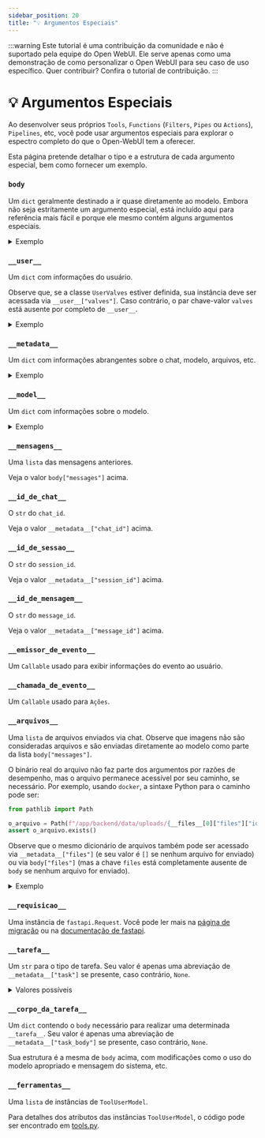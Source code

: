```yaml
---
sidebar_position: 20
title: "💡 Argumentos Especiais"
---
```


:::warning
Este tutorial é uma contribuição da comunidade e não é suportado pela equipe do Open WebUI. Ele serve apenas como uma demonstração de como personalizar o Open WebUI para seu caso de uso específico. Quer contribuir? Confira o tutorial de contribuição.
:::

# 💡 Argumentos Especiais

Ao desenvolver seus próprios `Tools`, `Functions` (`Filters`, `Pipes` ou `Actions`), `Pipelines`, etc, você pode usar argumentos especiais para explorar o espectro completo do que o Open-WebUI tem a oferecer.

Esta página pretende detalhar o tipo e a estrutura de cada argumento especial, bem como fornecer um exemplo.

### `body`

Um `dict` geralmente destinado a ir quase diretamente ao modelo. Embora não seja estritamente um argumento especial, está incluído aqui para referência mais fácil e porque ele mesmo contém alguns argumentos especiais.

<details>
<summary>Exemplo</summary>

```json

{
  "stream": true,
  "model": "meu-modelo-incrível",
  # string em minúsculas com palavras separadas por hífen: este é o ID do modelo
  "messages": [
    {
      "role": "user",
      "content": [
        {
          "type": "text",
          "text": "O que há nesta imagem?"
        },
        {
          "type": "image_url",
          "image_url": {
            "url": "data:image/png;base64,iVBORw0KGgoAAAANSUhEUgAAAdYAAAGcCAYAAABk2YF[REDACTED]"
            # Imagens são passadas como dados codificados em base64
          }
        }
      ]
    },
    {
      "role": "assistant",
      "content": "A imagem parece ser [REDACTED]"
    },
  ],
  "features": {
    "image_generation": false,
    "code_interpreter": false,
    "web_search": false
  },
  "stream_options": {
    "include_usage": true
  },
  "metadata": "[O mesmo dict de __metadata__]",
  "files": "[A mesma lista que __files__]"
}


```

</details>

### `__user__`

Um `dict` com informações do usuário.

Observe que, se a classe `UserValves` estiver definida, sua instância deve ser acessada via `__user__["valves"]`. Caso contrário, o par chave-valor `valves` está ausente por completo de `__user__`.

<details>
<summary>Exemplo</summary>

```json
{
  "id": "xxxxxxxx-xxxx-xxxx-xxxx-xxxxxxxxxxxx",
  "email": "cheesy_dude@openwebui.com",
  "name": "Patrick",
  "role": "user",
  # função pode ser `user` ou `admin`
  "valves": "[a instância de UserValve]"
}
```

</details>

### `__metadata__`

Um `dict` com informações abrangentes sobre o chat, modelo, arquivos, etc.

<details>
<summary>Exemplo</summary>

```json
{
  "user_id": "xxxxxxxx-xxxx-xxxx-xxxx-xxxxxxxxxxxx",
  "chat_id": "xxxxxxxx-xxxx-xxxx-xxxx-xxxxxxxxxxxx",
  "message_id": "xxxxxxxx-xxxx-xxxx-xxxx-xxxxxxxxxxxx",
  "session_id": "xxxxxxxxxxxxxxxxxxxx",
  "tool_ids": null,
  # tool_ids é uma lista de strings.
  "tool_servers": [],
  "files": "[Igual ao body[files]]",
  # Se nenhum arquivo for fornecido, a chave de arquivos existe em __metadata__ e seu valor é []
  "features": {
    "image_generation": false,
    "code_interpreter": false,
    "web_search": false
  },
  "variables": {
    "{{USER_NAME}}": "cheesy_username",
    "{{USER_LOCATION}}": "Desconhecido",
    "{{CURRENT_DATETIME}}": "2025-02-02 XX:XX:XX",
    "{{CURRENT_DATE}}": "2025-02-02",
    "{{CURRENT_TIME}}": "XX:XX:XX",
    "{{CURRENT_WEEKDAY}}": "Segunda-feira",
    "{{CURRENT_TIMEZONE}}": "Europa/Berlim",
    "{{USER_LANGUAGE}}": "pt-BR"
  },
  "model": "[O mesmo dict de __model__]",
  "direct": false,
  "function_calling": "native",
  "type": "resposta_do_usuario",
  "interface": "open-webui"
}

```

</details>

### `__model__`

Um `dict` com informações sobre o modelo.

<details>
<summary>Exemplo</summary>

```json
{
  "id": "meu-modelo-incrível",
  "name": "Meu Modelo Incrível",
  "object": "model",
  "created": 1746000000,
  "owned_by": "openai",
  # pode ser openai ou ollama
  "info": {
      "id": "meu-modelo-incrível",
      "user_id": "xxxxxxxx-xxxx-xxxx-xxxx-xxxxxxxxxxxx",
      "base_model_id": "gpt-4o",
      # este é o nome do modelo que o endpoint do modelo fornece
      "name": "Meu Modelo Incrível",
      "params": {
      "system": "Você é meu melhor assistente. Você responde [REDACTED]",
      "function_calling": "native"
      # opções personalizadas aparecem aqui, por exemplo "Top K"
      },
      "meta": {
      "profile_image_url": "/static/favicon.png",
      "description": "Descrição do meu-modelo-incrível",
      "capabilities": {
          "vision": true,
          "usage": true,
          "citations": true
      },
      "position": 17,
      "tags": [
          {
          "name": "para_amigos"
          },
          {
          "name": "visão_habilitada"
          }
      ],
      "suggestion_prompts": null
          "name": "vision_enabled"
      }
  ]
}

```

</details>

### `__mensagens__`

Uma `lista` das mensagens anteriores.

Veja o valor `body["messages"]` acima.


### `__id_de_chat__`

O `str` do `chat_id`.

Veja o valor `__metadata__["chat_id"]` acima.

### `__id_de_sessao__`

O `str` do `session_id`.

Veja o valor `__metadata__["session_id"]` acima.

### `__id_de_mensagem__`

O `str` do `message_id`.

Veja o valor `__metadata__["message_id"]` acima.

### `__emissor_de_evento__`

Um `Callable` usado para exibir informações do evento ao usuário.

### `__chamada_de_evento__`

Um `Callable` usado para `Ações`.

### `__arquivos__`

Uma `lista` de arquivos enviados via chat. Observe que imagens não são consideradas arquivos e são enviadas diretamente ao modelo como parte da lista `body["messages"]`.

O binário real do arquivo não faz parte dos argumentos por razões de desempenho, mas o arquivo permanece acessível por seu caminho, se necessário. Por exemplo, usando `docker`, a sintaxe Python para o caminho pode ser:

```python
from pathlib import Path

o_arquivo = Path(f"/app/backend/data/uploads/{__files__[0]["files"]["id"]}_{__files__[0]["files"]["filename"]}")
assert o_arquivo.exists()
```

Observe que o mesmo dicionário de arquivos também pode ser acessado via `__metadata__["files"]` (e seu valor é `[]` se nenhum arquivo for enviado) ou via `body["files"]` (mas a chave `files` está completamente ausente de `body` se nenhum arquivo for enviado).

<details>
<summary>Exemplo</summary>

```json

[
  {
    "type": "file",
    "file": {
      "id": "xxxxxxxx-xxxx-xxxx-xxxx-xxxxxxxxxxxx",
      "filename": "Napoleão - Wikipedia.pdf",
      "user_id": "xxxxxxxx-xxxx-xxxx-xxxx-xxxxxxxxxxxx",
      "hash": "xxxxxxxxxxxxxxxxxxxxxxxxxxxxxxxxxxxxxxxxxxxxxxxxxxxxxxxxxxxxxxxx",
      "data": {
        "content": "Napoleão - Wikipedia\n\n\nNapoleão I\n\nO Imperador Napoleão em Seu Estudo nos\nTuileries, 1812\n\nImperador dos Franceses\n\n1º reinado 18 de maio de 1804 – 6 de abril de 1814\n\nSucessor Luís XVIII[a]\n\n2º reinado 20 de março de 1815 - 22 de junho de 1815\n\nSucessor Luís XVIII[a]\n\nPrimeiro Cônsul da República Francesa\n\nNo cargo\n13 de dezembro de 1799 - 18 de maio de 1804\n\nNascido Napoleone Buonaparte\n15 de agosto de 1769\nAjaccio, Córsega, Reino da\nFrança\n\nFalecido 5 de maio de 1821 (idade 51)\nLongwood, Santa Helena\n\nEnterro 15 de dezembro de 1840\nLes Invalides, Paris\n\nNapoleão\nNapoleão Bonaparte[b] (nascido Napoleone\nBuonaparte;[1][c] 15 de agosto de 1769 - 5 de maio de 1821), mais tarde\nconhecido [REDACTED]",
        # O valor do conteúdo é a saída do analisador de documentos, o exemplo acima é com Tika como analisador de documentos
      },
      "meta": {
        "name": "Napoleão - Wikipedia.pdf",
        "content_type": "application/pdf",
        "size": 10486578,
        # em bytes, aqui cerca de 10Mb
        "data": {},
        "collection_name": "file-96xxxxxx-xxxx-xxxx-xxxx-xxxxxxxxxxxx"
        # sempre começa com file
      },
      "created_at": 1740000000,
      "updated_at": 1740000000
    },
    "id": "xxxxxxxx-xxxx-xxxx-xxxx-xxxxxxxxxxxx",
    "url": "/api/v1/files/xxxxxxxx-xxxx-xxxx-xxxx-xxxxxxxxxxxx",
    "name": "Napoleão - Wikipedia.pdf",
    "collection_name": "file-96xxxxxx-xxxx-xxxx-xxxx-xxxxxxxxxxxx"
    "status": "uploaded",
    "size": 10486578,
    "error": "",
    "itemId": "xxxxxxxx-xxxx-xxxx-xxxx-xxxxxxxxxxxx"
    # itemId não é o mesmo que file["id"]
  }
]


```

</details>

### `__requisicao__`

Uma instância de `fastapi.Request`. Você pode ler mais na [página de migração](../../features/plugin/migration/index.mdx) ou na [documentação de fastapi](https://fastapi.tiangolo.com/reference/request/).

### `__tarefa__`

Um `str` para o tipo de tarefa. Seu valor é apenas uma abreviação de `__metadata__["task"]` se presente, caso contrário, `None`.

<details>
<summary>Valores possíveis</summary>

```json

[
    "geracao_de_titulo",
    "geracao_de_tags",
    "geracao_de_emojis",
    "geracao_de_consulta",
    "geracao_de_prompt_de_imagem",
    "geracao_de_autocomplete",
    "chamada_de_funcao",
    "geracao_de_resposta_moa"
]
```

</details>

### `__corpo_da_tarefa__`

Um `dict` contendo o `body` necessário para realizar uma determinada `__tarefa__`. Seu valor é apenas uma abreviação de `__metadata__["task_body"]` se presente, caso contrário, `None`.

Sua estrutura é a mesma de `body` acima, com modificações como o uso do modelo apropriado e mensagem do sistema, etc.


### `__ferramentas__`

Uma `lista` de instâncias de `ToolUserModel`.

Para detalhes dos atributos das instâncias `ToolUserModel`, o código pode ser encontrado em [tools.py](https://github.com/open-webui/open-webui/blob/main/backend/open_webui/models/tools.py).

